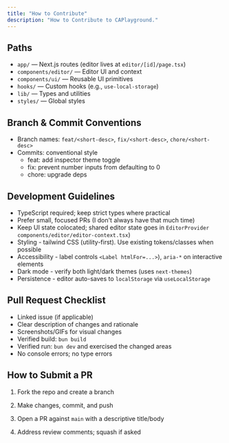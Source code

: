 ```yaml
---
title: "How to Contribute"
description: "How to Contribute to CAPlayground."
---
```


## Paths

- `app/` — Next.js routes (editor lives at `editor/[id]/page.tsx`)
- `components/editor/` — Editor UI and context
- `components/ui/` — Reusable UI primitives
- `hooks/` — Custom hooks (e.g., `use-local-storage`)
- `lib/` — Types and utilities
- `styles/` — Global styles

## Branch & Commit Conventions

- Branch names: `feat/<short-desc>`, `fix/<short-desc>`, `chore/<short-desc>`
- Commits: conventional style
  - feat: add inspector theme toggle
  - fix: prevent number inputs from defaulting to 0
  - chore: upgrade deps

## Development Guidelines

- TypeScript required; keep strict types where practical
- Prefer small, focused PRs (I don't always have that much time)
- Keep UI state colocated; shared editor state goes in `EditorProvider` `components/editor/editor-context.tsx`)
- Styling - tailwind CSS (utility-first). Use existing tokens/classes when possible
- Accessibility - label controls `<Label htmlFor=...>`), `aria-*` on interactive elements
- Dark mode - verify both light/dark themes (uses `next-themes`)
- Persistence - editor auto-saves to `localStorage` via `useLocalStorage`

## Pull Request Checklist

- Linked issue (if applicable)
- Clear description of changes and rationale
- Screenshots/GIFs for visual changes
- Verified build: `bun build`
- Verified run: `bun dev` and exercised the changed areas
- No console errors; no type errors

## How to Submit a PR

1. Fork the repo and create a branch

2. Make changes, commit, and push

3. Open a PR against `main` with a descriptive title/body

4. Address review comments; squash if asked